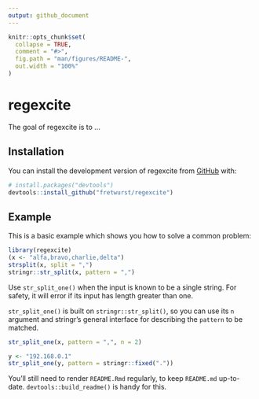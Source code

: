 ```yaml
---
output: github_document
---
```


<!-- README.md is generated from README.Rmd. Please edit that file -->

```r
knitr::opts_chunk$set(
  collapse = TRUE,
  comment = "#>",
  fig.path = "man/figures/README-",
  out.width = "100%"
)
```

# regexcite

<!-- badges: start -->
<!-- badges: end -->

The goal of regexcite is to ...

## Installation

You can install the development version of regexcite from [GitHub](https://github.com/) with:

``` r
# install.packages("devtools")
devtools::install_github("fretwurst/regexcite")
```

## Example

This is a basic example which shows you how to solve a common problem:

```r
library(regexcite)
(x <- "alfa,bravo,charlie,delta")
strsplit(x, split = ",")
stringr::str_split(x, pattern = ",")
```


Use `str_split_one()` when the input is known to be a single string.
For safety, it will error if its input has length greater than one.

`str_split_one()` is built on `stringr::str_split()`, so you can use its `n` argument and stringr's general interface for describing the `pattern` to be matched.

```r
str_split_one(x, pattern = ",", n = 2)

y <- "192.168.0.1"
str_split_one(y, pattern = stringr::fixed("."))
```

You'll still need to render `README.Rmd` regularly, to keep `README.md` up-to-date. `devtools::build_readme()` is handy for this.


